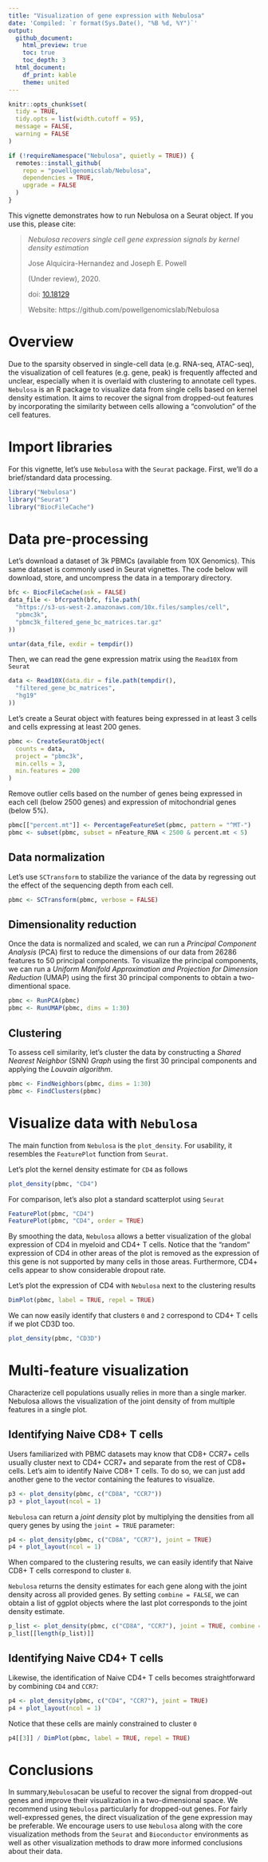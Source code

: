 ```yaml
---
title: "Visualization of gene expression with Nebulosa"
date: 'Compiled: `r format(Sys.Date(), "%B %d, %Y")`'
output:
  github_document:
    html_preview: true
    toc: true
    toc_depth: 3
  html_document:
    df_print: kable
    theme: united
---
```


```r
knitr::opts_chunk$set(
  tidy = TRUE,
  tidy.opts = list(width.cutoff = 95),
  message = FALSE,
  warning = FALSE
)
```

```r
if (!requireNamespace("Nebulosa", quietly = TRUE)) {
  remotes::install_github(
    repo = "powellgenomicslab/Nebulosa",
    dependencies = TRUE,
    upgrade = FALSE
  )
}
```

This vignette demonstrates how to run Nebulosa on a Seurat object. 
If you use this, please cite:

> *Nebulosa recovers single cell gene expression signals by kernel density estimation*
>
> Jose Alquicira-Hernandez and Joseph E. Powell
>
> (Under review), 2020.
>
> doi: [10.18129](10.18129/B9.bioc.Nebulosa)
>
> Website: https://github.com/powellgenomicslab/Nebulosa

# Overview

Due to the sparsity observed in single-cell data (e.g. RNA-seq, ATAC-seq), the 
visualization of cell features (e.g. gene, peak)  is frequently affected and 
unclear, especially when it is overlaid with clustering to annotate cell 
types. `Nebulosa` is an R package to visualize data from single cells based on 
kernel density estimation. It aims to recover the signal from dropped-out 
features by incorporating the similarity between cells allowing a "convolution" 
of the cell features.

# Import libraries
  
For this vignette, let's use `Nebulosa` with the `Seurat` package. 
First, we'll do a brief/standard data processing.

```r
library("Nebulosa")
library("Seurat")
library("BiocFileCache")
```

# Data pre-processing

Let's download a dataset of 3k PBMCs (available from 10X Genomics). This same 
dataset is commonly used in Seurat vignettes. The code below will download, 
store, and uncompress the data in a temporary directory.

```r
bfc <- BiocFileCache(ask = FALSE)
data_file <- bfcrpath(bfc, file.path(
  "https://s3-us-west-2.amazonaws.com/10x.files/samples/cell",
  "pbmc3k",
  "pbmc3k_filtered_gene_bc_matrices.tar.gz"
))

untar(data_file, exdir = tempdir())
```

Then, we can read the gene expression matrix using the `Read10X` from `Seurat`

```r
data <- Read10X(data.dir = file.path(tempdir(),
  "filtered_gene_bc_matrices",
  "hg19"
))
```

Let's create a Seurat object with features being expressed in at least 3 cells 
and cells expressing at least 200 genes.

```r
pbmc <- CreateSeuratObject(
  counts = data,
  project = "pbmc3k",
  min.cells = 3,
  min.features = 200
)
```

Remove outlier cells based on the number of genes being expressed in each cell 
(below 2500 genes) and expression of mitochondrial genes (below 5%).

```r
pbmc[["percent.mt"]] <- PercentageFeatureSet(pbmc, pattern = "^MT-")
pbmc <- subset(pbmc, subset = nFeature_RNA < 2500 & percent.mt < 5)
```

## Data normalization

Let's use `SCTransform` to stabilize the variance of the data by regressing out 
the effect of the sequencing depth from each cell.

```r
pbmc <- SCTransform(pbmc, verbose = FALSE)
```

## Dimensionality reduction

Once the data is normalized and scaled, we can run a 
_Principal Component Analysis_  (PCA) first to reduce the dimensions of our 
data from 26286 features to 50 principal components. To visualize the principal 
components, we can run a
_Uniform Manifold Approximation and Projection for Dimension Reduction_ (UMAP) 
using the first 30 principal components to obtain a two-dimentional space.

```r
pbmc <- RunPCA(pbmc)
pbmc <- RunUMAP(pbmc, dims = 1:30)
```

## Clustering

To assess cell similarity, let's cluster the data by constructing a 
_Shared Nearest Neighbor _(SNN) _Graph_ using the first 30 principal components 
and applying the _Louvain algorithm_.

```r
pbmc <- FindNeighbors(pbmc, dims = 1:30)
pbmc <- FindClusters(pbmc)
```


# Visualize data with `Nebulosa`

The main function from `Nebulosa` is the `plot_density`. For usability, it 
resembles the `FeaturePlot` function from `Seurat`. 

Let's plot the kernel density estimate for `CD4` as follows

```r
plot_density(pbmc, "CD4")
```

For comparison, let's also plot a standard scatterplot using `Seurat`

```r
FeaturePlot(pbmc, "CD4")
FeaturePlot(pbmc, "CD4", order = TRUE)
```

By smoothing the data, `Nebulosa` allows a better visualization of the global 
expression of CD4 in myeloid and CD4+ T cells. Notice that the "random" 
expression of CD4 in other areas of the plot is removed as the expression of 
this gene is not supported by many cells in those areas. Furthermore, CD4+ 
cells appear to show considerable dropout rate.

Let's plot the expression of CD4 with `Nebulosa` next to the clustering results

```r
DimPlot(pbmc, label = TRUE, repel = TRUE)
```

We can now easily identify that clusters `0` and `2` correspond to CD4+ T cells
if we plot CD3D too.

```r
plot_density(pbmc, "CD3D")
```

# Multi-feature visualization

Characterize cell populations usually relies in more than a single marker. 
Nebulosa allows the visualization of the joint density of from multiple 
features in a single plot.

## Identifying Naive CD8+ T cells

Users familiarized with PBMC datasets may know that CD8+ CCR7+ cells usually 
cluster next to CD4+ CCR7+ and separate from the rest of CD8+ cells. Let's aim 
to identify Naive CD8+ T cells. To do so, we can just add another gene to the 
vector containing the features to visualize. 

```r
p3 <- plot_density(pbmc, c("CD8A", "CCR7"))
p3 + plot_layout(ncol = 1)
```

`Nebulosa` can return a *joint density* plot by multiplying the densities 
from all query genes by using the `joint = TRUE` parameter:

```r
p4 <- plot_density(pbmc, c("CD8A", "CCR7"), joint = TRUE)
p4 + plot_layout(ncol = 1)
```

When compared to the clustering results, we can easily identify that Naive 
CD8+ T cells correspond to cluster `8`. 


`Nebulosa` returns the density estimates for each gene along with the joint 
density across all provided genes. By setting `combine = FALSE`, we can obtain 
a list of ggplot objects where the last plot corresponds to the joint density 
estimate.


```r
p_list <- plot_density(pbmc, c("CD8A", "CCR7"), joint = TRUE, combine = FALSE)
p_list[[length(p_list)]]
```

## Identifying Naive CD4+ T cells

Likewise, the identification of Naive CD4+ T cells becomes straightforward by 
combining `CD4` and `CCR7`:

```r
p4 <- plot_density(pbmc, c("CD4", "CCR7"), joint = TRUE)
p4 + plot_layout(ncol = 1)
```

Notice that these cells are mainly constrained to cluster `0`

```r
p4[[3]] / DimPlot(pbmc, label = TRUE, repel = TRUE)
```

# Conclusions

In summary,`Nebulosa`can be useful to recover the signal from dropped-out genes
and improve their visualization in a two-dimensional space. We recommend using 
`Nebulosa` particularly for dropped-out genes. For fairly well-expressed genes, 
the direct visualization of the gene expression may be preferable. We encourage 
users to use `Nebulosa` along with the core visualization methods from the 
`Seurat` and `Bioconductor` environments as well as other visualization methods 
to draw more informed conclusions about their data.
